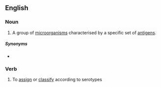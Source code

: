 ==English==

===Noun===
{{en-noun}}

# A group of [[microorganism]]s characterised by a specific set of [[antigen]]s.

=====Synonyms=====
* {{l|en|serovar}}

===Verb===
{{en-verb|serotyp}}

# To [[assign]] or [[classify]] according to serotypes